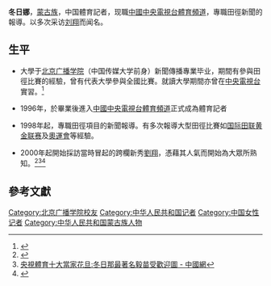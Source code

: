 {{BLPsources|date=2021年8月}}

'''冬日娜'''{{BD|||||冬}}，[[蒙古族|蒙古族]]，中国體育記者，现職[[中國中央電視台體育頻道|中國中央電視台體育頻道]]，專職田徑新聞的報導。以多次采访[[刘翔|刘翔]]而闻名。

== 生平 ==
* 大學于[[北京广播学院|北京广播学院]]（中国传媒大学前身）新聞傳播專業毕业，期間有參與田徑比賽的經驗，曾有代表大學參與全國比賽。就讀大學期間亦曾在[[中国中央电视台|中央電視台]]實習。<ref>{{Cite web |url=http://2008.163.com/07/0909/21/3NVQPJ2V007424PJ.html |title=网友曝冬日那为何总能采访刘翔的五大理由 - 網易體育頻道 |accessdate=2009-07-11 |archive-date=2010-11-23 |archive-url=https://web.archive.org/web/20101123223231/http://2008.163.com/07/0909/21/3NVQPJ2V007424PJ.html |dead-url=no }}</ref>

* 1996年，於畢業後進入[[中國中央電視台體育頻道|中國中央電視台體育頻道]]正式成為體育記者

* 1998年起，專職田徑項目的新聞報導。有多次報導大型田徑比賽如[[国际田联黄金联赛|国际田联黄金联赛]]及[[奧運會|奧運會]]等經驗。

* 2000年起開始採訪當時冒起的跨欄新秀[[劉翔|劉翔]]，憑藉其人氣而開始為大眾所熟知。<ref>{{Cite web |url=http://2008.163.com/07/0901/16/3NAMEMBS007424PJ.html |title=足球评论员董路博文质疑央视记者冬日那 - 網易體育頻道 |accessdate=2009-07-11 |archive-date=2016-03-04 |archive-url=https://web.archive.org/web/20160304235310/http://2008.163.com/07/0901/16/3NAMEMBS007424PJ.html |dead-url=no }}</ref><ref>[http://big5.china.com.cn/news/txt/2008-01/02/content_9467893.htm 央視體育十大當家花旦:冬日那最著名毅苗受歡迎圖 - 中國網]</ref><ref>{{Cite web |url=http://media.people.com.cn/GB/40606/6723047.html |title=央视体育十大美女记者 冬日那被评东方美女 - 人民网 |accessdate=2009-07-11 |archive-date=2016-03-04 |archive-url=https://web.archive.org/web/20160304082146/http://media.people.com.cn/GB/40606/6723047.html |dead-url=no }}</ref>

==參考文獻 ==
{{reflist}}

{{中华人民共和国人物小作品}}

{{Authority control}}
{{DEFAULTSORT:Dong}}
[[Category:北京广播学院校友|Category:北京广播学院校友]]
[[Category:中华人民共和国记者|Category:中华人民共和国记者]]
[[Category:中国女性记者|Category:中国女性记者]]
[[Category:中华人民共和国蒙古族人物|Category:中华人民共和国蒙古族人物]]
